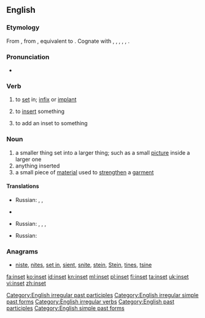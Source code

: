 ==English==

===Etymology===
From {{etyl|enm}} {{term|insetten|lang=enm}}, from {{etyl|ang}} {{term|insettan||to set in, institute, appoint|lang=ang}}, equivalent to {{prefix|in|set}}. Cognate with {{etyl|nl|-}} {{term|inzetten||to insert, set in|lang=nl}}, {{etyl|nds|-}} {{term|insetten||to set in|lang=nds}}, {{etyl|de|-}} {{term|einsetzen||to insert, employ|lang=de}}, {{etyl|da|-}} {{term|indsætte||to insert|lang=da}}, {{etyl|sv|-}} {{term|insätta||to inset, induct, institute|lang=sv}}, {{etyl|is|-}} {{term|innsetja||to install|lang=is}}.

===Pronunciation===
* {{IPA|/ˈɪnsɛt/}}

===Verb===
{{en-verb|insets|insetting|inset}}

# {{transitive}} to [[set]] in; [[infix]] or [[implant]]
# {{transitive}} to [[insert]] something
# {{transitive}} to add an inset to something

===Noun===
{{en-noun}}

# a smaller thing set into a larger thing; such as a small [[picture]] inside a larger one
# anything inserted
# a small piece of [[material]] used to [[strengthen]] a [[garment]]

====Translations====
{{trans-top|a smaller thing set into a larger thing}}
{{trans-mid}}
* Russian: {{t|ru|вклейка|f|tr=vkléjka|sc=Cyrl}}, {{t|ru|вкладка|f|tr=vkládka|sc=Cyrl}}, {{t|ru|вкладыш|m|tr=vkládyš|sc=Cyrl}}
{{trans-bottom}}

{{trans-top|anything inserted}}
* {{trreq|Finnish}}
{{trans-mid}}
* Russian: {{t|ru|вклейка|f|tr=vkléjka|sc=Cyrl}}, {{t|ru|вкладка|f|tr=vkládka|sc=Cyrl}}, {{t|ru|вставка|f|tr=vstávka|sc=Cyrl}}, {{t|ru|вкладыш|m|tr=vkládyš|sc=Cyrl}}
{{trans-bottom}}

{{trans-top|a small piece of material used to strengthen a garment}}
{{trans-mid}}
* Russian: {{t|ru|вставка|f|tr=vstávka|sc=Cyrl}}
{{trans-bottom}}

===Anagrams===
* [[niste#English|niste]], [[nites#English|nites]], [[set in#English|set in]], [[sient#English|sient]], [[snite#English|snite]], [[stein#English|stein]], [[Stein#English|Stein]], [[tines#English|tines]], [[tsine#English|tsine]]

[[Category:English irregular past participles]]
[[Category:English irregular simple past forms]]
[[Category:English irregular verbs]]
[[Category:English past participles]]
[[Category:English simple past forms]]

[[fa:inset]]
[[ko:inset]]
[[id:inset]]
[[kn:inset]]
[[ml:inset]]
[[pl:inset]]
[[fi:inset]]
[[ta:inset]]
[[uk:inset]]
[[vi:inset]]
[[zh:inset]]